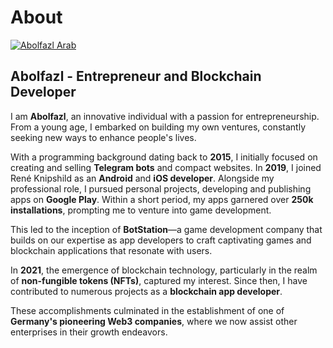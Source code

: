
# About

<a href="https://twitter.com/arab_eth" target="_blank">
  <Image
    src="/images/abol.png"
    alt="Abolfazl Arab"
    className="rounded-full bg-gray-100 block mt-2 mb-5 mx-auto sm:float-right sm:ml-5 sm:mb-5 grayscale hover:grayscale-0"
    unoptimized
    width={160}
    height={160}
    priority
  />
</a>

## Abolfazl - Entrepreneur and Blockchain Developer

I am **Abolfazl**, an innovative individual with a passion for entrepreneurship. From a young age, I embarked on building my own ventures, constantly seeking new ways to enhance people's lives.

With a programming background dating back to **2015**, I initially focused on creating and selling **Telegram bots** and compact websites. In **2019**, I joined René Knipshild as an **Android** and **iOS developer**. Alongside my professional role, I pursued personal projects, developing and publishing apps on **Google Play**. Within a short period, my apps garnered over **250k installations**, prompting me to venture into game development.

This led to the inception of **BotStation**—a game development company that builds on our expertise as app developers to craft captivating games and blockchain applications that resonate with users.

In **2021**, the emergence of blockchain technology, particularly in the realm of **non-fungible tokens (NFTs)**, captured my interest. Since then, I have contributed to numerous projects as a **blockchain app developer**.

These accomplishments culminated in the establishment of one of **Germany's pioneering Web3 companies**, where we now assist other enterprises in their growth endeavors.
